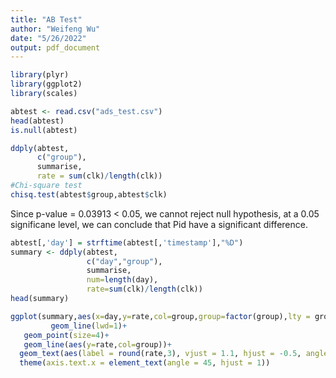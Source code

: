 ```yaml
---
title: "AB Test"
author: "Weifeng Wu"
date: "5/26/2022"
output: pdf_document
---
```


```r
library(plyr)
library(ggplot2)
library(scales)
```

```r
abtest <- read.csv("ads_test.csv")
head(abtest)
is.null(abtest)

ddply(abtest,
      c("group"),
      summarise,
      rate = sum(clk)/length(clk))
#Chi-square test
chisq.test(abtest$group,abtest$clk)
```
Since p-value = 0.03913 < 0.05, we cannot reject null hypothesis, at a 0.05 significane level, we can conclude that Pid have a significant difference.
```r
abtest[,'day'] = strftime(abtest[,'timestamp'],"%D")
summary <- ddply(abtest,
                 c("day","group"),
                 summarise,
                 num=length(day),
                 rate=sum(clk)/length(clk))
head(summary)
```

```r

ggplot(summary,aes(x=day,y=rate,col=group,group=factor(group),lty = group))+
         geom_line(lwd=1)+
   geom_point(size=4)+
   geom_line(aes(y=rate,col=group))+
  geom_text(aes(label = round(rate,3), vjust = 1.1, hjust = -0.5, angle = 45), show.legend = FALSE)+
  theme(axis.text.x = element_text(angle = 45, hjust = 1))

```